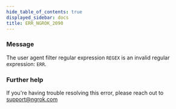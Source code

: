 ```yaml
---
hide_table_of_contents: true
displayed_sidebar: docs
title: ERR_NGROK_2090
---
```


### Message

The user agent filter regular expression `REGEX` is an invalid regular expression: `ERR`.

### Further help

If you're having trouble resolving this error, please reach out to [support@ngrok.com](mailto:support@ngrok.com?subject=Help%20with%20ERR_NGROK_2090)
